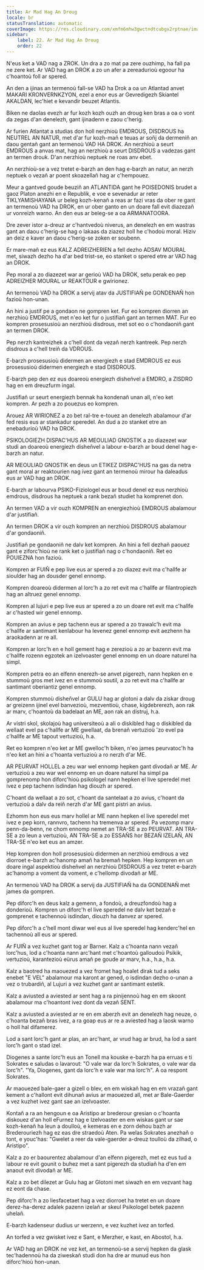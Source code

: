```yaml
---
title: Ar Mad Hag An Droug
locale: br
statusTranslation: automatic
coverImage: https://res.cloudinary.com/xmfm6mhw3gwctndtcubgx2rptnae/image/upload/v1740337243/small_cover_educacion_fundamental_a051170f1c.webp
sidebar:
    label: 22. Ar Mad Hag An Droug
    order: 22
---
```

N'eus ket a VAD nag a ZROK. Un dra a zo mat pa zere ouzhimp, ha fall pa ne zere ket. Ar VAD hag an DROK a zo un afer a zereadurioù egoour ha c'hoantoù foll ar spered.

An den a ijinas an termenoù fall-se VAD ha Drok a oa un Atlantad anvet MAKARI KRONVERNKZYON, ezel a enor eus ar Gevredigezh Skiantel AKALDAN, lec'hiet e kevandir beuzet Atlantis.

Biken ne daolas evezh ar fur kozh kozh ouzh an droug ken bras a oa o vont da zegas d'an denelezh, gant ijinadenn e zaou c'herig.

Ar furien Atlantat a studias don holl nerzhioù EMDROUS, DISDROUS ha NEUTREL AN NATUR, met d'ar fur kozh-mañ e teuas ar soñj da dermeniñ an daou gentañ gant an termenoù VAD HA DROK. An nerzhioù a seurt EMDROUS a anvas mat, hag an nerzhioù a seurt DISDROUS a vadezas gant an termen drouk. D'an nerzhioù neptuek ne roas anv ebet.

An nerzhioù-se a vez tretet e-barzh an den hag e-barzh an natur, an nerzh neptuek o vezañ ar poent skoazellañ hag ar c'hempouez.

Meur a gantved goude beuziñ an ATLANTIDA gant he POISEDONIS brudet a gaoz Platon anezhi en e Republik, e voe e sevenadur ar reter TIKLYAMISHAYANA ur beleg kozh-kenañ a reas ar fazi vras da ober re gant an termenoù VAD ha DROK, en ur ober ganto en un doare fall evit diazezañ ur vonreizh warno. An den eus ar beleg-se a oa ARMANATOORA.

Dre zever istor a-dreuz ar c'hantvedoù niverus, an denelezh en em wastras gant an daou c'herig-se hag o lakaas da ziazez holl he c'hodoù moral. Hiziv an deiz e kaver an daou c'herig-se zoken er soubenn.

Er mare-mañ ez eus KALZ ADREIZHERIEN a fell dezho ADSAV MOURAL met, siwazh dezho ha d'ar bed trist-se, eo stanket o spered etre ar VAD hag an DROK.

Pep moral a zo diazezet war ar gerioù VAD ha DROK, setu perak eo pep ADREIZHER MOURAL ur REAKTOUR e gwirionez.

An termenoù VAD ha DROK a servij atav da JUSTIFIAÑ pe GONDENAÑ hon fazioù hon-unan.

An hini a justif pe a gondaon ne gompren ket. Fur eo kompren diorren an nerzhioù EMDROUS, met n'eo ket fur o justifiañ gant an termen MAT. Fur eo kompren prosesusioù an nerzhioù disdrous, met sot eo o c'hondaoniñ gant an termen DROK.

Pep nerzh kantreizhek a c'hell dont da vezañ nerzh kantreek. Pep nerzh disdrous a c'hell treiñ da VDROUS.

E-barzh prosesusioù didermen an energiezh e stad EMDROUS ez eus prosesusioù didermen energiezh e stad DISDROUS.

E-barzh pep den ez eus doareoù energiezh disheñvel a EMDRO, a ZISDRO hag en em dreuzfurm ingal.

Justifiañ ur seurt energiezh bennak ha kondenañ unan all, n'eo ket kompren. Ar pezh a zo pouezus eo kompren.

Arouez AR WIRIONEZ a zo bet ral-tre e-touez an denelezh abalamour d'ar fed resis eus ar stankadur speredel. An dud a zo stanket etre an enebadurioù VAD ha DROK.

PSIKOLOGIEZH DISPAC'HUS AR MEOULIAD GNOSTIK a zo diazezet war studi an doareoù energiezh disheñvel a labour e-barzh ar boud denel hag e-barzh an natur.

AR MEOULIAD GNOSTIK en deus un ETIKEZ DISPAC'HUS na gas da netra gant moral ar reaktourien nag ivez gant an termenoù mirour ha daleadus eus ar VAD hag an DROK.

E-barzh ar labourva PSIKO-Fiziologel eus ar boud denel ez eus nerzhioù emdrous, disdrous ha neptuek a rank bezañ studiet ha komprenet don.

An termen VAD a vir ouzh KOMPREN an energiezhioù EMDROUS abalamour d'ar justifiañ.

An termen DROK a vir ouzh kompren an nerzhioù DISDROUS abalamour d'ar gondaoniñ.

Justifiañ pe gondaoniñ ne dalv ket kompren. An hini a fell dezhañ paouez gant e ziforc'hioù ne rank ket o justifiañ nag o c'hondaoniñ. Ret eo POUIEZNA hon fazioù.

Kompren ar FUIÑ e pep live eus ar spered a zo diazez evit ma c'hallfe ar sioulder hag an dousder genel ennomp.

Kompren doareoù didermen al lorc'h a zo ret evit ma c'hallfe ar filantropiezh hag an altruez genel ennomp.

Kompren al lujuri e pep live eus ar spered a zo un doare ret evit ma c'hallfe ar c'hasted wir genel ennomp.

Kompren an avius e pep tachenn eus ar spered a zo trawalc'h evit ma c'hallfe ar santimant kenlabour ha levenez genel ennomp evit aezhenn ha araokadenn ar re all.

Kompren ar lorc'h en e holl gement hag e zerezioù a zo ar bazenn evit ma c'hallfe rozenn egzotek an izelvoaster genel ennomp en un doare naturel ha simpl.

Kompren petra eo an elfenn enerezh-se anvet pigerezh, nann hepken en e stummoù gros met ivez en e stummoù soutil, a zo ret evit ma c'hallfe ar santimant oberiantiz genel ennomp.

Kompren stummoù disheñvel ar GULU hag ar glotoni a dalv da ziskar droug ar greizenn ijinel evel banvezioù, mezventioù, chase, kigdebrerezh, aon rak ar marv, c'hoantoù da badelaat an ME, aon rak an distruj, h.a.

Ar vistri skol, skolajoù hag universiteoù a ali o diskibled hag o diskibled da wellaat evel pa c'hallfe ar ME gwellaat, da brenañ vertuzioù 'zo evel pa c'hallfe ar ME tapout vertuzioù, h.a.

Ret eo kompren n'eo ket ar ME gwelloc'h biken, n'eo james peurvatoc'h ha n'eo ket an hini a c'hoanta vertuzioù a ro nerzh d'ar ME.

AR PEURVAT HOLLEL a zeu war wel ennomp hepken gant divodañ ar ME. Ar vertuzioù a zeu war wel ennomp en un doare naturel ha simpl pa gomprenomp hon diforc'hioù psikologel nann hepken el live speredel met ivez e pep tachenn isdindan hag diouzh ar spered.

C'hoant da wellaat a zo sot, c'hoant da santelaat a zo avius, c'hoant da vertuzioù a dalv da reiñ nerzh d'ar ME gant pistri an avius.

Ezhomm hon eus eus marv hollel ar ME nann hepken el live speredel met ivez e pep korn, rannvro, tachenn ha tremenva ar spered. Pa vezomp marv penn-da-benn, ne chom ennomp nemet an TRA-SE a zo PEURVAT. AN TRA-SE a zo leun a vertuzioù, AN TRA-SE a zo ESSAÑS hor BEZAÑ IZELAÑ, AN TRA-SE n'eo ket eus an amzer.

Hep kompren don holl prosesusioù didermen an nerzhioù emdrous a vez diorroet e-barzh ac'hanomp amañ ha bremañ hepken. Hep kompren en un doare ingal aspektioù disheñvel an nerzhioù DISDROUS a vez tretet e-barzh ac'hanomp a voment da voment, e c'hellomp divodañ ar ME.

An termenoù VAD ha DROK a servij da JUSTIFIAÑ ha da GONDENAÑ met james da gompren.

Pep diforc'h en deus kalz a gemenn, a fondoù, a dreuzfondoù hag a donderioù. Kompren un diforc'h el live speredel ne dalv ket bezañ e gomprenet e tachennoù isdindan, diouzh ha danvez ar spered.

Pep diforc'h a c'hell mont diwar wel eus al live speredel hag kenderc'hel en tachennoù all eus ar spered.

Ar FUIÑ a vez kuzhet gant tog ar Barner. Kalz a c'hoanta nann vezañ lorc'hus, lod a c'hoanta nann arc'hant met c'hoantoù galloudoù Psikik, vertuzioù, karantezioù eürus amañ pe goude ar marv, h.a., h.a., h.a.

Kalz a baotred ha maouezed a vez fromet hag hoalet dirak tud a seks enebet "E VEL" abalamour ma karont ar gened, o isdindan dezho o-unan a vez o trubardiñ, al Lujuri a vez kuzhet gant ar santimant estetik.

Kalz a aviusted a aviested ar sent hag a ra pinijennoù hag en em skoont abalamour ma c'hoantont ivez dont da vezañ SENT.

Kalz a aviusted a aviested ar re en em aberzh evit an denelezh hag neuze, o c'hoanta bezañ bras ivez, a ra goap eus ar re a aviested hag a laosk warno o holl hal difamerez.

Lod a sant lorc'h gant ar plas, an arc'hant, ar vrud hag ar brud, ha lod a sant lorc'h gant o stad izel.

Diogenes a sante lorc'h eus an Tonell ma kouske e-barzh ha pa erruas e ti Sokrates e saludas o lavarout: "O vale war da lorc'h Sokrates, o vale war da lorc'h". "Ya, Diogenes, gant da lorc'h e vale war ma lorc'h". A oa respont Sokrates.

Ar maouezed bale-gaer a gizell o blev, en em wiskañ hag en em vrazañ gant kement a c'hallont evit dihunañ avius ar maouezed all, met ar Bale-Gaerder a vez kuzhet ivez gant sae an izelvoaster.

Kontañ a ra an hengoun e oa Aristipo ar brederour gresian o c'hoanta diskouez d'an holl eFurnez hag e Izelvoaster en em wiskas gant ur sae kozh-kenañ ha leun a doulloù, e kemeras en e zorn dehou bazh ar Brederouriezh hag ez eas dre straedoù Aten. Pa welas Sokrates anezhañ o tont, e youc'has: "Gwelet a reer da vale-gaerder a-dreuz toulloù da zilhad, o Aristipo".

Kalz a zo er baourentez abalamour d'an elfenn pigerezh, met ez eus tud a labour re evit gounit o buhez met a sant pigerezh da studiañ ha d'en em anaout evit divodañ ar ME.

Kalz a zo bet dilezet ar Gulu hag ar Glotoni met siwazh en em vezvant hag ez eont da chase.

Pep diforc'h a zo liesfacetaet hag a vez diorroet ha tretet en un doare derez-ha-derez adalek pazenn izelañ ar skeul Psikologel betek pazenn uhelañ.

E-barzh kadenseur dudius ur werzenn, e vez kuzhet ivez an torfed.

An torfed a vez gwisket ivez e Sant, e Merzher, e kast, en Abostol, h.a.

Ar VAD hag an DROK ne vez ket, an termenoù-se a servij hepken da glask tec'hadennoù ha da ziweskañ studi don ha dre ar munud eus hon diforc'hioù hon-unan.

